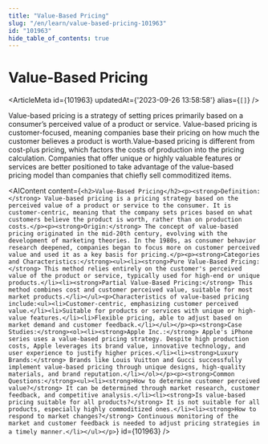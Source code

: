 ```yaml
---
title: "Value-Based Pricing"
slug: "/en/learn/value-based-pricing-101963"
id: "101963"
hide_table_of_contents: true
---
```



# Value-Based Pricing

<ArticleMeta id={101963} updatedAt={'2023-09-26 13:58:58'} alias={`[]`} />
<div className='border-solid border-b border-t-0 my-4 border-[var(--ifm-color-gray-300)]' />

Value-based pricing is a strategy of setting prices primarily based on a consumer’s perceived value of a product or service. Value-based pricing is customer-focused, meaning companies base their pricing on how much the customer believes a product is worth.Value-based pricing is different from cost-plus pricing, which factors the costs of production into the pricing calculation. Companies that offer unique or highly valuable features or services are better positioned to take advantage of the value-based pricing model than companies that chiefly sell commoditized items.

<AIContent content={`<h2>Value-Based Pricing</h2><p><strong>Definition:</strong> Value-based pricing is a pricing strategy based on the perceived value of a product or service to the consumer. It is customer-centric, meaning that the company sets prices based on what customers believe the product is worth, rather than on production costs.</p><p><strong>Origin:</strong> The concept of value-based pricing originated in the mid-20th century, evolving with the development of marketing theories. In the 1980s, as consumer behavior research deepened, companies began to focus more on customer perceived value and used it as a key basis for pricing.</p><p><strong>Categories and Characteristics:</strong><ul><li><strong>Pure Value-Based Pricing:</strong> This method relies entirely on the customer's perceived value of the product or service, typically used for high-end or unique products.</li><li><strong>Partial Value-Based Pricing:</strong> This method combines cost and customer perceived value, suitable for most market products.</li></ul><p>Characteristics of value-based pricing include:<ul><li>Customer-centric, emphasizing customer perceived value.</li><li>Suitable for products or services with unique or high-value features.</li><li>Flexible pricing, able to adjust based on market demand and customer feedback.</li></ul></p><p><strong>Case Studies:</strong><ol><li><strong>Apple Inc.:</strong> Apple's iPhone series uses a value-based pricing strategy. Despite high production costs, Apple leverages its brand value, innovative technology, and user experience to justify higher prices.</li><li><strong>Luxury Brands:</strong> Brands like Louis Vuitton and Gucci successfully implement value-based pricing through unique designs, high-quality materials, and brand reputation.</li></ol></p><p><strong>Common Questions:</strong><ul><li><strong>How to determine customer perceived value?</strong> It can be determined through market research, customer feedback, and competitive analysis.</li><li><strong>Is value-based pricing suitable for all products?</strong> It is not suitable for all products, especially highly commoditized ones.</li><li><strong>How to respond to market changes?</strong> Continuous monitoring of the market and customer feedback is needed to adjust pricing strategies in a timely manner.</li></ul></p>`} id={101963} />
